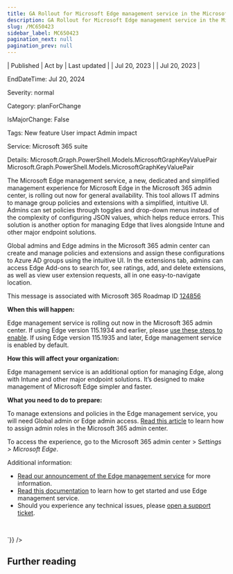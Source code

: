 ```yaml
---
title: GA Rollout for Microsoft Edge management service in the Microsoft 365 admin center
description: GA Rollout for Microsoft Edge management service in the Microsoft 365 admin center
slug: /MC650423
sidebar_label: MC650423
pagination_next: null
pagination_prev: null
---
```



| Published | Act by | Last updated |
| Jul 20, 2023 |  | Jul 20, 2023 |

EndDateTime: Jul 20, 2024

Severity: normal

Category: planForChange

IsMajorChange: False

Tags: New feature User impact Admin impact

Service: Microsoft 365 suite

Details: Microsoft.Graph.PowerShell.Models.MicrosoftGraphKeyValuePair Microsoft.Graph.PowerShell.Models.MicrosoftGraphKeyValuePair

<div dangerouslySetInnerHTML={{__html:`
<p style="">The Microsoft Edge management service, a new, dedicated and simplified management experience for Microsoft Edge in the Microsoft 365 admin center, is rolling out now for general availability. This tool allows IT admins to manage group policies and extensions with a simplified, intuitive UI. Admins can set policies through toggles and drop-down menus instead of the complexity of configuring JSON values, which helps reduce errors. This solution is another option for managing Edge that lives alongside Intune and other major endpoint solutions.<br></p><p>Global admins and Edge admins in the Microsoft 365 admin center can create and manage policies and extensions and assign these configurations to Azure AD groups using the intuitive UI. In the extensions tab, admins can access Edge Add-ons to search for, see ratings, add, and delete extensions, as well as view user extension requests, all in one easy-to-navigate location.</p>
<p>This message is associated with Microsoft 365 Roadmap ID <a href="https://www.microsoft.com/microsoft-365/roadmap?filters=&amp;searchterms=124856" target="_blank">124856</a></p>

<p><b>When this will happen:</b></p><p>Edge management service is rolling out now in the Microsoft 365 admin center. If using Edge version 115.1934 and earlier, please <a href="https://learn.microsoft.com/en-us/deployedge/microsoft-edge-management-service#enable-the-microsoft-edge-management-service" target="_blank">use these steps to enable</a>. If using Edge version 115.1935 and later, Edge management service is enabled by default.</p><p><b>How this will affect your organization:</b><br></p>

<p>Edge management service is an additional option for managing Edge, along with Intune and other major endpoint solutions. It’s designed to make management of Microsoft Edge simpler and faster.</p><p><b>What you need to do to prepare:</b><br></p><p>To manage extensions and policies in the Edge management service, you will need Global admin or Edge admin access. <a href="https://learn.microsoft.com/microsoft-365/admin/add-users/assign-admin-roles?view=o365-worldwide" target="_blank">Read this article</a> to learn how to assign admin roles in the Microsoft 365 admin center.
</p><p>To access the experience, go to the Microsoft 365 admin center &gt; S<i>ettings &gt; Microsoft Edge</i>.
</p><p>Additional information:<br></p><ul><li><a href="https://blogs.windows.com/msedgedev/2023/05/23/microsoft-edge-build-2023-innovations-in-AI-productivity-management-sidebar-apps/#management" target="_blank">Read our announcement of the Edge management service</a> for more information.
</li><li><a href="https://learn.microsoft.com/deployedge/microsoft-edge-management-service" target="_blank">Read this documentation</a> to learn how to get started and use Edge management service.
</li><li>Should you experience any technical issues, please <a href="https://support.serviceshub.microsoft.com/supportforbusiness" target="_blank">open a support ticket</a>.
</li></ul><p><br></p>
`}} />

## Further reading
